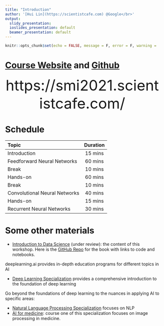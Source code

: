 ```yaml
---
title: "Introduction"
author: '[Hui Lin](https://scientistcafe.com) @Google</br>'
output:
  slidy_presentation:
  ioslides_presentation: default
  beamer_presentation: default
---
```


```r
knitr::opts_chunk$set(echo = FALSE, message = F, error = F, warning =  F)
```

# [Course Website](https://smi2021.scientistcafe.com/) and [Github](https://github.com/happyrabbit/smi2021) 


<center>
<font size = "10">
https://smi2021.scientistcafe.com/
</font>
</center>

# Schedule

| Topic | Duration |
| :--- | :---: | 
| Introduction | 15 mins | 
| Feedforward Neural Networks | 60 mins | 
| Break | 10 mins | 
| Hands-on | 60 mins | 
| Break | 10 mins | 
| Convolutional Neural Networks | 40 mins | 
| Hands-on | 15 mins |
| Recurrent Neural Networks | 30 mins |

# Some other materials

- [Introduction to Data Science](http://scientistcafe.com/IDS/) (under review): the content of this workshop.  Here is the [GitHub Repo](https://github.com/happyrabbit/IntroDataScience/blob/master/README.md) for the book with links to code and notebooks.


deeplearning.ai provides in-depth education programs for different topics in AI

- [Deep Learning Specialization](https://www.deeplearning.ai/program/deep-learning-specialization/) provides a comprehensive introduction to the foundation of deep learning

Go beyond the foundations of deep learning to the nuances in applying AI to specific areas:

- [Natural Language Processing Specialization](https://www.deeplearning.ai/program/natural-language-processing-specialization/) focuses on NLP
- [AI for medicine](https://www.coursera.org/specializations/ai-for-medicine): course one of this specialization focuses on image processing in medicine.